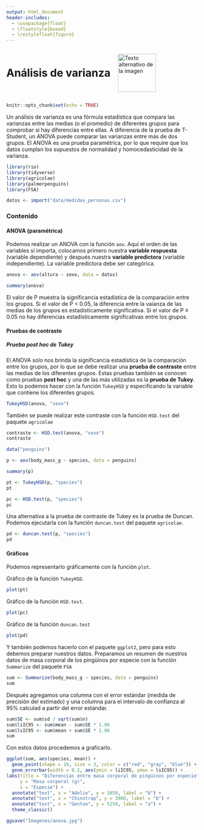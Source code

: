 ```yaml
---
output: html_document
header-includes:
  - \usepackage{float}
  - \floatstyle{boxed}
  - \restylefloat{figure}
---
```


<div style="display:flex; align-items:center;">
  <h1 style="margin:0;">Análisis de varianza</h1>
  <img src="Imagenes/HNBI_LOGO1.jpeg" alt="Texto alternativo de la imagen" style="width:100px; margin-left:20px;">
</div>

```r
knitr::opts_chunk$set(echo = TRUE)
```

Un análisis de varianza es una fórmula estadística que compara las varianzas entre las medias (o el promedio) de diferentes grupos para comprobar si hay diferencias entre ellas.
A diferencia de la prueba de T-Student, un ANOVA puede comparar las varianzas entre más de dos grupos.
El ANOVA es una prueba paramétrica, por lo que require que los datos cumplan los supuestos de normalidad y homocedasticidad de la varianza.

```r
library(rio)
library(tidyverse)
library(agricolae)
library(palmerpenguins)
library(FSA)
```

```r
datos <- import("data/medidas_personas.csv")
```

### Contenido{.tabset .tabset-pills}

#### ANOVA (paramétrica)

Podemos realizar un ANOVA con la función `aov`.
Aquí el orden de las variables si importa, colocamos primero nuestra **variable respuesta** (variable dependiente) y después nuestra **variable predictora** (variable independiente). La variable predictora debe ser categórica. 

```r
anova <- aov(altura ~ sexo, data = datos)
```

```r
summary(anova)
```

El valor de P muestra la significancia estadística de la comparación entre los grupos. Si el valor de P < 0.05, la diferencia entre la vaianza de las medias de los grupos es estadísticamente significativa. Si el valor de P ≥ 0.05 no hay diferencias estadísticamente significativas entre los grupos.

#### Pruebas de contraste

##### Prueba post hoc de Tukey

El ANOVA solo nos brinda la significancia estadística de la comparación entre los grupos, por lo que se debe realizar una **prueba de contraste** entre las medias de los diferentes grupos. Estas pruebas también se conocen como pruebas **post hoc** y una de las más utilizadas es la **prueba de Tukey**. Esto lo podemos hacer con la función `TukeyHSD` y especificando la variable que contiene los diferentes grupos.

```r
TukeyHSD(anova, "sexo")
```

También se puede realizar este contraste con la función `HSD.test` del paquete `agricolae`

```r
contraste <- HSD.test(anova, "sexo")
contraste
```

```r
data("penguins")
```

```r
p <- aov(body_mass_g ~ species, data = penguins)
```

```r
summary(p)
```

```r
pt <- TukeyHSD(p, "species")
pt
```

```r
pc <- HSD.test(p, "species")
pc
```

Una alternativa a la prueba de contraste de Tukey es la prueba de Duncan. Podemos ejecutarla con la función `duncan.test` del paquete `agricolae`.

```r
pd <- duncan.test(p, "species")
pd
```


#### Gráficos

Podemos representarlo gráficamente con la función `plot`.

Gráfico de la función `TukeyHSD`.

```r
plot(pt)
```

Gráfico de la función `HSD.test`.

```r
plot(pc)
```

Gráfico de la función `duncan.test`

```r
plot(pd)
```

Y también podemos hacerlo con el paquete `ggplot2`, pero para esto debemos preparar nuestros datos.
Preparamos un resumen de nuestros datos de masa corporal de los pingüinos por especie con la función `Summarize` del paquete `FSA`

```r
sum <- Summarize(body_mass_g ~ species, data = penguins)
sum
```

Después agregamos una columna con el error estándar (medida de precisión del estimado) y una columna para el intervalo de confianza al 95% calculad a partir del error estándar.

```r
sum$SE <- sum$sd / sqrt(sum$n)
sum$liIC95 <- sum$mean - sum$SE * 1.96
sum$lsIC95 <- sum$mean + sum$SE * 1.96
sum
```

Con estos datos procedemos a graficarlo.

```r
ggplot(sum, aes(species, mean)) +
  geom_point(shape = 19, size = 3, color = c("red", "gray", "blue")) +
  geom_errorbar(width = 0.2, aes(ymin = liIC95, ymax = lsIC95)) +
labs(title = "Diferencias entre masa corporal de pingüinos por especie",
     y = "Masa corporal (g)",
     x = "Especie") +
  annotate("text", x = "Adelie", y = 3850, label = "b") +
  annotate("text", x = "Chinstrap", y = 3900, label = "b") +
  annotate("text", x = "Gentoo", y = 5250, label = "a") +
  theme_classic()
```

```r
ggsave("Imagenes/anova.jpg")
```

